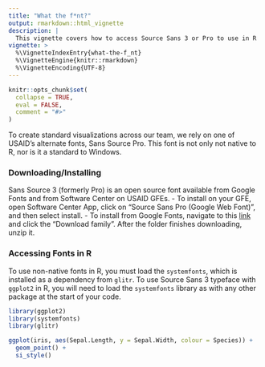 ```yaml
---
title: "What the f*nt?"
output: rmarkdown::html_vignette
description: |
  This vignette covers how to access Source Sans 3 or Pro to use in R
vignette: >
  %\VignetteIndexEntry{what-the-f_nt}
  %\VignetteEngine{knitr::rmarkdown}
  %\VignetteEncoding{UTF-8}
---
```


```r
knitr::opts_chunk$set(
  collapse = TRUE,
  eval = FALSE,
  comment = "#>"
)
```
To create standard visualizations across our team, we rely on one of USAID's alternate fonts, Sans Source Pro. This font is not only not native to R, nor is it a standard to Windows. 

### Downloading/Installing
Sans Source 3 (formerly Pro) is an open source font available from Google Fonts and from Software Center on USAID GFEs. 
  - To install on your GFE, open Software Center App, click on "Source Sans Pro (Google Web Font)", and then select install.
  - To install from Google Fonts, navigate to this [link](https://fonts.google.com/specimen/Source+Sans+3) and click the "Download family". After the folder finishes downloading, unzip it. 

### Accessing Fonts in R 
To use non-native fonts in R, you must load the `systemfonts`, which is installed as a dependency from `glitr`. To use Source Sans 3 typeface with `ggplot2` in R, you will need to load the `systemfonts` library as with any other package at the start of your code.

```r
library(ggplot2)
library(systemfonts)
library(glitr)

ggplot(iris, aes(Sepal.Length, y = Sepal.Width, colour = Species)) +
  geom_point() + 
  si_style()

```
